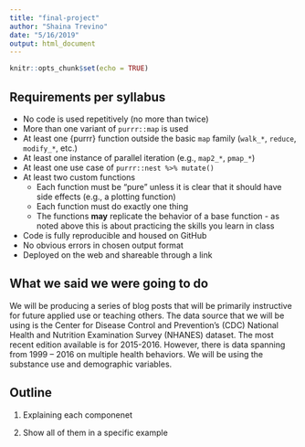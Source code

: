 ```yaml
---
title: "final-project"
author: "Shaina Trevino"
date: "5/16/2019"
output: html_document
---
```


```r
knitr::opts_chunk$set(echo = TRUE)
```

## Requirements per syllabus

* No code is used repetitively (no more than twice)
* More than one variant of `purrr::map` is used 
* At least one {purrr} function outside the basic `map` family (`walk_*`, 
  `reduce`, `modify_*`, etc.) 
* At least one instance of parallel iteration (e.g., `map2_*`, `pmap_*`) 
* At least one use case of `purrr::nest %>% mutate()` 
* At least two custom functions 
	+ Each function must be "pure" unless it is clear that it should have side 
	  effects (e.g., a plotting function)
  + Each function must do exactly one thing
  + The functions **may** replicate the behavior of a base function - as noted 
    above this is about practicing the skills you learn in class
* Code is fully reproducible and housed on GitHub 
* No obvious errors in chosen output format 
* Deployed on the web and shareable through a link 

## What we said we were going to do

We will be producing a series of blog posts that will be primarily instructive for future applied use or teaching others. The data source that we will be using is the Center for Disease Control and Prevention's (CDC) National Health and Nutrition Examination Survey (NHANES) dataset. The most recent edition available is for 2015-2016. However, there is data spanning from 1999 – 2016 on multiple health behaviors. We will be using the substance use and demographic variables.

## Outline

1. Explaining each componenet

2. Show all of them in a specific example
